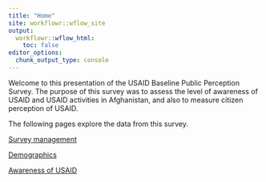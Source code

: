 ```yaml
---
title: "Home"
site: workflowr::wflow_site
output:
  workflowr::wflow_html:
    toc: false
editor_options:
  chunk_output_type: console
---
```


Welcome to this presentation of the USAID Baseline Public Perception Survey. The purpose of this survey was to assess the level of awareness of USAID and USAID activities in Afghanistan, and also to measure citizen perception of USAID.

The following pages explore the data from this survey. 

[Survey management](survey-management.html)

[Demographics](demographics.html)

[Awareness of USAID](module-B.html)

